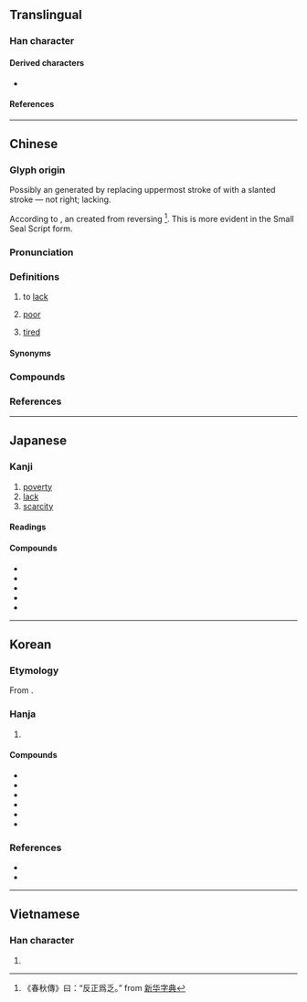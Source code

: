{{character info}}
==Translingual==

===Han character===
{{Han char|rn=4|rad=丿|as=4|asmj=3|sn=5|snmj=4|four=20307|canj=HINO|ids=⿱㇒之}}

====Derived characters====
* {{l|mul|[[姂]], [[㞏]], [[柉]], [[泛]], [[疺]], [[眨]], [[砭]], [[窆]], [[䍇]], [[䒦]], [[覂]], [[貶]], [[𪀐]]}}

====References====
{{Han ref|kx=0082.100|dkj=00133|hdz=10034.030|uh=4E4F}}

----

==Chinese==
{{zh-forms|alt=𠂜,𠓟,𣥄}}

===Glyph origin===
{{Han etym}}
Possibly an {{liushu|i|nocap=1}} generated by replacing uppermost stroke of {{zh-l|*正|straight; right}} with a slanted stroke {{zh-l|*丿}} — not right; lacking.

According to ''{{w|Shuowen}}'', an {{liushu|i|nocap=1}} created from reversing {{zh-l|*正|straight; right}}<ref>《春秋傳》曰：“反正爲乏。” from [https://zidian.911cha.com/zi4e4f.html 新华字典]</ref>. This is more evident in the Small Seal Script form.

===Pronunciation===
{{zh-pron
|m=fá
|c=fat6
|h=gd=fad6
|mn=hoa̍t/ha̍t
|mn_note=hoa̍t - literary; ha̍t - vernacular
|mn-t=huag8/huêg8/hêg8/hak8
|mn-t_note=huag8/huêg8 - literary (huêg8 - Chaozhou); hêg8 - vernacular (“tired”); hak8 - vernacular (“to lack”)
|mc=y
|oc=y
|cat=v,a
}}

===Definitions===
{{zh-hanzi}}

# to [[lack]]
#: {{zh-x|缺乏|to lack; to be short of}}
# [[poor]]
#: {{zh-x|貧乏|poor}}
# [[tired]]
#: {{zh-x|疲乏|tired}}

====Synonyms====
{{zh-dial|累}}

===Compounds===
{{zh-der|不乏|不乏其人|不虞匱乏|中饋乏人|乏人|乏人問津|乏倦|乏味|乏善可陳|乏困|乏地|乏手|乏月|乏桶|乏樣子|乏煤|乏用|乏角兒|乏貨|乏趣|乏頓|人困馬乏|倦乏|分身乏術|力乏兵衰|力困筋乏|勞乏|匱乏|周急繼乏|回天乏術|回生乏術|困乏|害乏|家道消乏|彈性疲乏|後繼乏人|後繼乏力|承乏|振貧濟乏|春困秋乏|欲振乏力|歇乏|消乏|疲乏|疲乏強度|空乏|窮乏|絕乏|缺乏|謝乏|貧乏|賑窮濟乏|返魂乏術|道乏|銷乏|闕乏|養乏}}

===References===
<references/>

----

==Japanese==

===Kanji===
{{ja-kanji|grade=c|rs=丿04}}

# [[poverty]]
# [[lack]]
# [[scarcity]]

====Readings====
{{ja-readings
|goon=ぼう<ぼふ
|kanon=ほう<はふ
|kanyoon=ぼう<ばふ
|kun=とぼ-し.い,とも-し.い
}}

====Compounds====
{{der-top|Compounds}}
* {{ja-r|欠%乏|けつ%ぼう|t=[[lack]], [[scarcity]]}}
* {{ja-r|貧%乏|びん%ぼう|t=[[poor]], [[poverty]]}}
* {{ja-r|意%志%欠%乏|い%し%けつ%ぼう|t=[[abulia]]}}
* {{ja-r|器%用%貧%乏|き%よう%びん%ぼう|t=[[jack of all trades]]}}
* {{ja-r|貧乏|まづしき|linkto=Appendix:Gikun Usage in Meiji Version of Japanese Bible/貧乏|t=[[poverty]]}}
{{der-bottom}}

----

==Korean==

===Etymology===
From {{der|ko|ltc|-}} {{ltc-l|乏|id=1}}.

===Hanja===
{{ko-hanja|모자라다|모자랄|핍}}

# {{hanja form of|핍|[[lack]]}}

====Compounds====
{{top3}}
* {{ko-l|결핍|[[lack]]|缺乏}}
* {{ko-l|곤핍|being [[fatigued]]|困乏}}
* {{ko-l|궁핍|[[poverty]], [[privation]]|窮乏}}
* {{ko-l|빈핍|[[poverty]]|貧乏}}
* {{ko-l|절핍|[[exhaustion]]|絶乏}}
* {{ko-l|핍혈|[[hyphema]]|乏血}}
{{bottom}}

===References===
* {{R:hanjadoc|50}}
* {{Hanja ref|nav=12238}}

----

==Vietnamese==

===Han character===
{{vi-readings|reading=phạp, phạc|rs=丿04}}
# {{rfdef|vi|sort=丿04}}